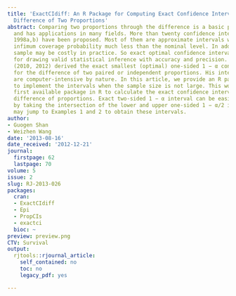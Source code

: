 ```yaml
---
title: 'ExactCIdiff: An R Package for Computing Exact Confidence Intervals for the
  Difference of Two Proportions'
abstract: Comparing two proportions through the difference is a basic problem in statistics
  and has applications in many fields. More than twenty confidence intervals (Newcombe,
  1998a,b) have been proposed. Most of them are approximate intervals with an asymptotic
  infimum coverage probability much less than the nominal level. In addition, large
  sample may be costly in practice. So exact optimal confidence intervals become critical
  for drawing valid statistical inference with accuracy and precision. Recently, Wang
  (2010, 2012) derived the exact smallest (optimal) one-sided 1 − α confidence intervals
  for the difference of two paired or independent proportions. His intervals, however,
  are computer-intensive by nature. In this article, we provide an R package ExactCIdiff
  to implement the intervals when the sample size is not large. This would be the
  first available package in R to calculate the exact confidence intervals for the
  difference of proportions. Exact two-sided 1 − α interval can be easily obtained
  by taking the intersection of the lower and upper one-sided 1 − α/2 intervals. Readers
  may jump to Examples 1 and 2 to obtain these intervals.
author:
- Guogen Shan
- Weizhen Wang
date: '2013-08-16'
date_received: '2012-12-21'
journal:
  firstpage: 62
  lastpage: 70
volume: 5
issue: 2
slug: RJ-2013-026
packages:
  cran:
  - ExactCIdiff
  - Epi
  - PropCIs
  - exactci
  bioc: ~
preview: preview.png
CTV: Survival
output:
  rjtools::rjournal_article:
    self_contained: no
    toc: no
    legacy_pdf: yes

---
```

